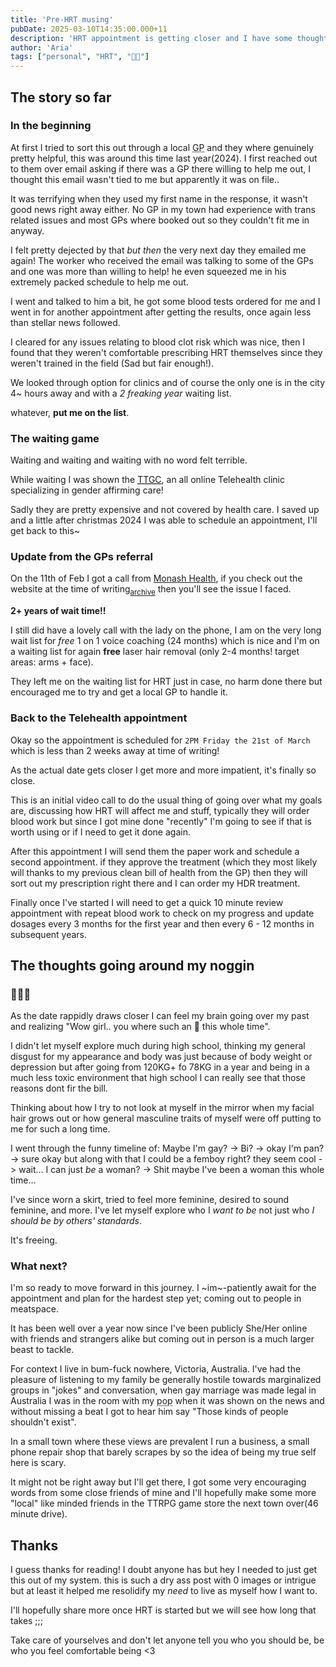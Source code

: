 ```yaml
---
title: 'Pre-HRT musing'
pubDate: 2025-03-10T14:35:00.000+11
description: 'HRT appointment is getting closer and I have some thoughts and want to go over the story'
author: 'Aria'
tags: ["personal", "HRT", "🏳️‍⚧️"]
---
```


## The story so far

### In the beginning

At first I tried to sort this out through a local <abbr title="General Practitioner">GP</abbr> and they where genuinely pretty helpful, this was around this time last year(2024).
I first reached out to them over email asking if there was a GP there willing to help me out, I thought this email wasn't tied to me but apparently it was on file..

It was terrifying when they used my first name in the response, it wasn't good news right away either. No GP in my town had experience with trans related issues and most GPs where booked out so they couldn't fit me in anyway.

I felt pretty dejected by that *but then* the very next day they emailed me again! The worker who received the email was talking to some of the GPs and one was more than willing to help! he even squeezed me in his extremely packed schedule to help me out.

I went and talked to him a bit, he got some blood tests ordered for me and I went in for another appointment after getting the results, once again less than stellar news followed.

I cleared for any issues relating to blood clot risk which was nice, then I found that they weren't comfortable prescribing HRT themselves since they weren't trained in the field (Sad but fair enough!).

We looked through option for clinics and of course the only one is in the city 4~ hours away and with a *2 freaking year* waiting list.

whatever, __put me on the list__.

### The waiting game

Waiting and waiting and waiting with no word felt terrible.

While waiting I was shown the <a href="https://www.ttgc.com.au/" target="_blank"><abbr title="The Telehealth Gender Clinic">TTGC</abbr></a>, an all online Telehealth clinic specializing in gender affirming care!

Sadly they are pretty expensive and not covered by health care. I saved up and a little after christmas 2024 I was able to schedule an appointment, I'll get back to this~

### Update from the GPs referral

On the 11th of Feb I got a call from [Monash Health](https://monashhealth.org/services/gender-clinic/), if you check out the website at the time of writing<sub>[archive](https://web.archive.org/web/20250310025317/https://monashhealth.org/services/gender-clinic/)</sub> then you'll see the issue I faced.

__2+ years of wait time!!__

I still did have a lovely call with the lady on the phone, I am on the very long wait list for *free* 1 on 1 voice coaching (24 months) which is nice and I'm on a waiting list for again __free__ laser hair removal (only 2-4 months! target areas: arms + face).

They left me on the waiting list for HRT just in case, no harm done there but encouraged me to try and get a local GP to handle it.

### Back to the Telehealth appointment

Okay so the appointment is scheduled for `2PM Friday the 21st of March` which is less than 2 weeks away at time of writing!

As the actual date gets closer I get more and more impatient, it's finally so close.

This is an initial video call to do the usual thing of going over what my goals are, discussing how HRT will affect me and stuff, typically they will order blood work but since I got mine done "recently" I'm going to see if that is worth using or if I need to get it done again.

After this appointment I will send them the paper work and schedule a second appointment. if they approve the treatment (which they most likely will thanks to my previous clean bill of health from the GP) then they will sort out my prescription right there and I can order my HDR treatment.

Finally once I've started I will need to get a quick 10 minute review appointment with repeat blood work to check on my progress and update dosages every 3 months for the first year and then every 6 - 12 months in subsequent years.

## The thoughts going around my noggin

### 🥚🥚🥚

As the date rappidly draws closer I can feel my brain going over my past and realizing "Wow girl.. you where such an 🥚 this whole time".

I didn't let myself explore much during high school, thinking my general disgust for my appearance and body was just because of body weight or depression but after going from 120KG+ fo 78KG in a year and being in a much less toxic environment that high school I can really see that those reasons dont fir the bill.

Thinking about how I try to not look at myself in the mirror when my facial hair grows out or how general masculine traits of myself were off putting to me for such a long time.

I went through the funny timeline of: Maybe I'm gay? -> Bi? -> okay I'm pan? -> sure okay but along with that I could be a femboy right? they seem cool -> wait... I can just *be* a woman? -> Shit maybe I've been a woman this whole time...

I've since worn a skirt, tried to feel more feminine, desired to sound feminine, and more. I've let myself explore who I *want to be* not just who *I should be by others' standards*.

It's freeing.

### What next?

I'm so ready to move forward in this journey. I ~im~-patiently await for the appointment and plan for the hardest step yet; coming out to people in meatspace.

It has been well over a year now since I've been publicly She/Her online with friends and strangers alike but coming out in person is a much larger beast to tackle.

For context I live in bum-fuck nowhere, Victoria, Australia. I've had the pleasure of listening to my family be generally hostile towards marginalized groups in "jokes" and conversation, when gay marriage was made legal in Australia I was in the room with my <abbr title="Grand Father">pop</abbr> when it was shown on the news and without missing a beat I got to hear him say "Those kinds of people shouldn't exist".

In a small town where these views are prevalent I run a business, a small phone repair shop that barely scrapes by so the idea of being my true self here is scary.

It might not be right away but I'll get there, I got some very encouraging words from some close friends of mine and I'll hopefully make some more "local" like minded friends in the TTRPG game store the next town over(46 minute drive).

## Thanks

I guess thanks for reading! I doubt anyone has but hey I needed to just get this out of my system. this is such a dry ass post with 0 images or intrigue but at least it helped me resolidify my *need* to live as myself how I want to.

I'll hopefully share more once HRT is started but we will see how long that takes ;;;

Take care of yourselves and don't let anyone tell you who you should be, be who you feel comfortable being \<3

